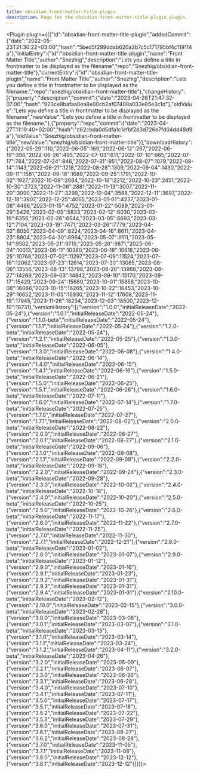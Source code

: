 ---
title: obsidian-front-matter-title-plugin
description: Page for the obsidian-front-matter-title-plugin plugin.
---


<Plugin plugin={({"id":"obsidian-front-matter-title-plugin","addedCommit":{"date":"2022-05-23T21:30:22+03:00","hash":"5bed5f299ddab620a2b7c5c171795bf4c119114a"},"initialEntry":{"id":"obsidian-front-matter-title-plugin","name":"Front Matter Title","author":"Snezhig","description":"Lets you define a title in frontmatter to be displayed as the filename","repo":"Snezhig/obsidian-front-matter-title"},"currentEntry":{"id":"obsidian-front-matter-title-plugin","name":"Front Matter Title","author":"Snezhig","description":"Lets you define a title in frontmatter to be displayed as the filename.","repo":"snezhig/obsidian-front-matter-title"},"changeHistory":[{"property":"description","commit":{"date":"2023-04-26T21:47:32-07:00","hash":"923ce8bafaa0ea8e00cb2af07408a033e85e3c1d"},"oldValue":"Lets you define a title in frontmatter to be displayed as the filename","newValue":"Lets you define a title in frontmatter to be displayed as the filename."},{"property":"repo","commit":{"date":"2023-04-27T11:19:40+02:00","hash":"c62cbda0d5dfa1c1efbf2d3d726e7fd04dd48d9a"},"oldValue":"Snezhig/obsidian-front-matter-title","newValue":"snezhig/obsidian-front-matter-title"}],"downloadHistory":{"2022-05-29":110,"2022-06-05":169,"2022-06-12":267,"2022-06-19":398,"2022-06-26":495,"2022-07-03":611,"2022-07-10":665,"2022-07-17":764,"2022-07-24":846,"2022-07-31":951,"2022-08-07":1079,"2022-08-14":1143,"2022-08-21":1218,"2022-08-28":1309,"2022-09-04":1430,"2022-09-11":1581,"2022-09-18":1689,"2022-09-25":1791,"2022-10-02":1927,"2022-10-09":2084,"2022-10-16":2212,"2022-10-23":2451,"2022-10-30":2723,"2022-11-06":2881,"2022-11-13":3007,"2022-11-20":3090,"2022-11-27":3299,"2022-12-04":3588,"2022-12-11":3697,"2022-12-18":3807,"2022-12-25":4065,"2023-01-01":4237,"2023-01-08":4466,"2023-01-15":4752,"2023-01-22":5089,"2023-01-29":5426,"2023-02-05":5833,"2023-02-12":6030,"2023-02-19":6356,"2023-02-26":6544,"2023-03-05":6693,"2023-03-12":7104,"2023-03-19":7471,"2023-03-26":7779,"2023-04-02":8050,"2023-04-09":8224,"2023-04-16":8611,"2023-04-23":8804,"2023-04-30":8964,"2023-05-07":9111,"2023-05-14":9502,"2023-05-21":9719,"2023-05-28":9871,"2023-06-04":10013,"2023-06-11":10380,"2023-06-18":10618,"2023-06-25":10768,"2023-07-02":11297,"2023-07-09":11524,"2023-07-16":12062,"2023-07-23":12614,"2023-07-30":13085,"2023-08-06":13556,"2023-08-13":13798,"2023-08-20":13988,"2023-08-27":14269,"2023-09-03":14842,"2023-09-10":15170,"2023-09-17":15429,"2023-09-24":15660,"2023-10-01":15858,"2023-10-08":16066,"2023-10-15":16265,"2023-10-22":16453,"2023-10-29":16652,"2023-11-05":16930,"2023-11-12":17608,"2023-11-19":17945,"2023-11-26":18234,"2023-12-03":18500,"2023-12-10":18731},"versionHistory":[{"version":"1.0.0","initialReleaseDate":"2022-05-24"},{"version":"1.0.1","initialReleaseDate":"2022-05-24"},{"version":"1.1.0-beta","initialReleaseDate":"2022-05-24"},{"version":"1.1.1","initialReleaseDate":"2022-05-24"},{"version":"1.2.0-beta","initialReleaseDate":"2022-05-24"},{"version":"1.2.1","initialReleaseDate":"2022-05-25"},{"version":"1.3.0-beta","initialReleaseDate":"2022-06-05"},{"version":"1.3.0","initialReleaseDate":"2022-06-08"},{"version":"1.4.0-beta","initialReleaseDate":"2022-06-14"},{"version":"1.4.0","initialReleaseDate":"2022-06-15"},{"version":"1.4.1","initialReleaseDate":"2022-06-16"},{"version":"1.5.0-beta","initialReleaseDate":"2022-06-21"},{"version":"1.5.0","initialReleaseDate":"2022-06-25"},{"version":"1.5.1","initialReleaseDate":"2022-06-26"},{"version":"1.6.0-beta","initialReleaseDate":"2022-07-11"},{"version":"1.6.0","initialReleaseDate":"2022-07-14"},{"version":"1.7.0-beta","initialReleaseDate":"2022-07-25"},{"version":"1.7.0","initialReleaseDate":"2022-07-27"},{"version":"1.7.1","initialReleaseDate":"2022-08-02"},{"version":"2.0.0-beta","initialReleaseDate":"2022-08-22"},{"version":"2.0.0","initialReleaseDate":"2022-08-27"},{"version":"2.0.1","initialReleaseDate":"2022-08-27"},{"version":"2.1.0-beta","initialReleaseDate":"2022-09-06"},{"version":"2.1.0","initialReleaseDate":"2022-09-08"},{"version":"2.1.1","initialReleaseDate":"2022-09-09"},{"version":"2.2.0-beta","initialReleaseDate":"2022-09-18"},{"version":"2.2.0","initialReleaseDate":"2022-09-24"},{"version":"2.3.0-beta","initialReleaseDate":"2022-09-28"},{"version":"2.3.0","initialReleaseDate":"2022-10-02"},{"version":"2.4.0-beta","initialReleaseDate":"2022-10-18"},{"version":"2.4.0","initialReleaseDate":"2022-10-20"},{"version":"2.5.0-beta","initialReleaseDate":"2022-10-25"},{"version":"2.5.0","initialReleaseDate":"2022-10-26"},{"version":"2.6.0-beta","initialReleaseDate":"2022-11-17"},{"version":"2.6.0","initialReleaseDate":"2022-11-22"},{"version":"2.7.0-beta","initialReleaseDate":"2022-11-25"},{"version":"2.7.0","initialReleaseDate":"2022-11-30"},{"version":"2.7.1","initialReleaseDate":"2022-12-21"},{"version":"2.8.0-beta","initialReleaseDate":"2023-01-02"},{"version":"2.8.0","initialReleaseDate":"2023-01-07"},{"version":"2.9.0-beta","initialReleaseDate":"2023-01-12"},{"version":"2.9.0","initialReleaseDate":"2023-01-16"},{"version":"2.9.1","initialReleaseDate":"2023-01-23"},{"version":"2.9.2","initialReleaseDate":"2023-01-31"},{"version":"2.9.3","initialReleaseDate":"2023-01-31"},{"version":"2.9.4","initialReleaseDate":"2023-01-31"},{"version":"2.10.0-beta","initialReleaseDate":"2023-02-12"},{"version":"2.10.0","initialReleaseDate":"2023-02-15"},{"version":"3.0.0-beta","initialReleaseDate":"2023-02-28"},{"version":"3.0.0","initialReleaseDate":"2023-03-06"},{"version":"3.0.1","initialReleaseDate":"2023-03-07"},{"version":"3.1.0-beta","initialReleaseDate":"2023-03-13"},{"version":"3.1.0","initialReleaseDate":"2023-03-14"},{"version":"3.1.1","initialReleaseDate":"2023-03-24"},{"version":"3.1.2","initialReleaseDate":"2023-04-11"},{"version":"3.2.0-beta","initialReleaseDate":"2023-04-26"},{"version":"3.2.0","initialReleaseDate":"2023-05-09"},{"version":"3.2.1","initialReleaseDate":"2023-06-07"},{"version":"3.3.0","initialReleaseDate":"2023-06-26"},{"version":"3.3.1","initialReleaseDate":"2023-06-28"},{"version":"3.4.0","initialReleaseDate":"2023-07-10"},{"version":"3.4.1","initialReleaseDate":"2023-07-11"},{"version":"3.5.0","initialReleaseDate":"2023-07-17"},{"version":"3.5.1","initialReleaseDate":"2023-07-18"},{"version":"3.5.2","initialReleaseDate":"2023-07-22"},{"version":"3.5.3","initialReleaseDate":"2023-07-29"},{"version":"3.6.0","initialReleaseDate":"2023-07-31"},{"version":"3.6.1","initialReleaseDate":"2023-08-27"},{"version":"3.6.2","initialReleaseDate":"2023-08-28"},{"version":"3.7.0","initialReleaseDate":"2023-11-05"},{"version":"3.7.1","initialReleaseDate":"2023-11-08"},{"version":"3.8.0","initialReleaseDate":"2023-12-12"},{"version":"3.8.1","initialReleaseDate":"2023-12-12"}]})}></Plugin>